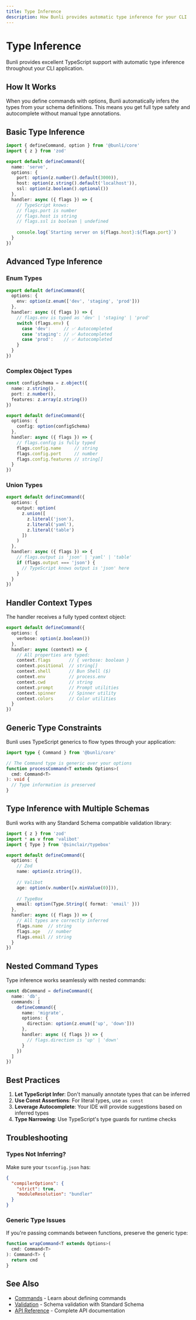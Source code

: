 ```yaml
---
title: Type Inference
description: How Bunli provides automatic type inference for your CLI
---
```


# Type Inference

Bunli provides excellent TypeScript support with automatic type inference throughout your CLI application.

## How It Works

When you define commands with options, Bunli automatically infers the types from your schema definitions. This means you get full type safety and autocomplete without manual type annotations.

## Basic Type Inference

```typescript
import { defineCommand, option } from '@bunli/core'
import { z } from 'zod'

export default defineCommand({
  name: 'serve',
  options: {
    port: option(z.number().default(3000)),
    host: option(z.string().default('localhost')),
    ssl: option(z.boolean().optional())
  },
  handler: async ({ flags }) => {
    // TypeScript knows:
    // flags.port is number
    // flags.host is string  
    // flags.ssl is boolean | undefined
    
    console.log(`Starting server on ${flags.host}:${flags.port}`)
  }
})
```

## Advanced Type Inference

### Enum Types

```typescript
export default defineCommand({
  options: {
    env: option(z.enum(['dev', 'staging', 'prod']))
  },
  handler: async ({ flags }) => {
    // flags.env is typed as 'dev' | 'staging' | 'prod'
    switch (flags.env) {
      case 'dev':     // ✅ Autocompleted
      case 'staging': // ✅ Autocompleted
      case 'prod':    // ✅ Autocompleted
    }
  }
})
```

### Complex Object Types

```typescript
const configSchema = z.object({
  name: z.string(),
  port: z.number(),
  features: z.array(z.string())
})

export default defineCommand({
  options: {
    config: option(configSchema)
  },
  handler: async ({ flags }) => {
    // flags.config is fully typed
    flags.config.name     // string
    flags.config.port     // number
    flags.config.features // string[]
  }
})
```

### Union Types

```typescript
export default defineCommand({
  options: {
    output: option(
      z.union([
        z.literal('json'),
        z.literal('yaml'),
        z.literal('table')
      ])
    )
  },
  handler: async ({ flags }) => {
    // flags.output is 'json' | 'yaml' | 'table'
    if (flags.output === 'json') {
      // TypeScript knows output is 'json' here
    }
  }
})
```

## Handler Context Types

The handler receives a fully typed context object:

```typescript
export default defineCommand({
  options: {
    verbose: option(z.boolean())
  },
  handler: async (context) => {
    // All properties are typed:
    context.flags       // { verbose: boolean }
    context.positional  // string[]
    context.shell       // Bun Shell ($)
    context.env         // process.env
    context.cwd         // string
    context.prompt      // Prompt utilities
    context.spinner     // Spinner utility
    context.colors      // Color utilities
  }
})
```

## Generic Type Constraints

Bunli uses TypeScript generics to flow types through your application:

```typescript
import type { Command } from '@bunli/core'

// The Command type is generic over your options
function processCommand<T extends Options>(
  cmd: Command<T>
): void {
  // Type information is preserved
}
```

## Type Inference with Multiple Schemas

Bunli works with any Standard Schema compatible validation library:

```typescript
import { z } from 'zod'
import * as v from 'valibot'
import { Type } from '@sinclair/typebox'

export default defineCommand({
  options: {
    // Zod
    name: option(z.string()),
    
    // Valibot
    age: option(v.number([v.minValue(0)])),
    
    // TypeBox
    email: option(Type.String({ format: 'email' }))
  },
  handler: async ({ flags }) => {
    // All types are correctly inferred
    flags.name  // string
    flags.age   // number
    flags.email // string
  }
})
```

## Nested Command Types

Type inference works seamlessly with nested commands:

```typescript
const dbCommand = defineCommand({
  name: 'db',
  commands: [
    defineCommand({
      name: 'migrate',
      options: {
        direction: option(z.enum(['up', 'down']))
      },
      handler: async ({ flags }) => {
        // flags.direction is 'up' | 'down'
      }
    })
  ]
})
```

## Best Practices

1. **Let TypeScript Infer**: Don't manually annotate types that can be inferred
2. **Use Const Assertions**: For literal types, use `as const`
3. **Leverage Autocomplete**: Your IDE will provide suggestions based on inferred types
4. **Type Narrowing**: Use TypeScript's type guards for runtime checks

## Troubleshooting

### Types Not Inferring?

Make sure your `tsconfig.json` has:

```json
{
  "compilerOptions": {
    "strict": true,
    "moduleResolution": "bundler"
  }
}
```

### Generic Type Issues

If you're passing commands between functions, preserve the generic type:

```typescript
function wrapCommand<T extends Options>(
  cmd: Command<T>
): Command<T> {
  return cmd
}
```

## See Also

- [Commands](/docs/core-concepts/commands) - Learn about defining commands
- [Validation](/docs/core-concepts/validation) - Schema validation with Standard Schema
- [API Reference](/docs/api) - Complete API documentation